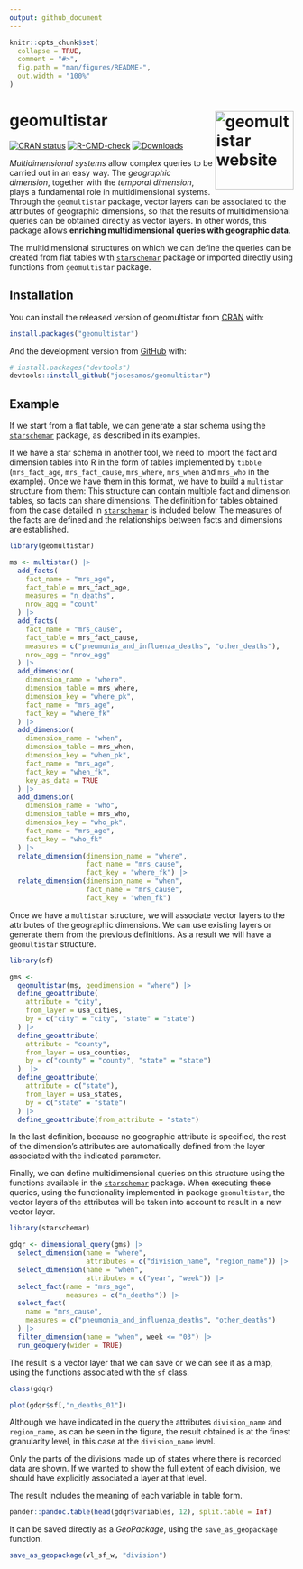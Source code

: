 ```yaml
---
output: github_document
---
```


<!-- README.md is generated from README.Rmd. Please edit that file -->

```r
knitr::opts_chunk$set(
  collapse = TRUE,
  comment = "#>",
  fig.path = "man/figures/README-",
  out.width = "100%"
)
```

# geomultistar <a href="https://josesamos.github.io/geomultistar/"><img src="man/figures/logo.png" align="right" height="139" alt="geomultistar website" /></a>


<!-- badges: start -->
[![CRAN status](https://www.r-pkg.org/badges/version/geomultistar)](https://CRAN.R-project.org/package=geomultistar)
[![R-CMD-check](https://github.com/josesamos/geomultistar/actions/workflows/R-CMD-check.yaml/badge.svg)](https://github.com/josesamos/geomultistar/actions/workflows/R-CMD-check.yaml)
[![Downloads](http://cranlogs.r-pkg.org/badges/geomultistar?color=brightgreen)](https://www.r-pkg.org:443/pkg/geomultistar)
<!-- badges: end -->

*Multidimensional systems* allow complex queries to be carried out in an easy way. The *geographic dimension*, together with the *temporal dimension*, plays a fundamental role in multidimensional systems. Through the `geomultistar` package, vector layers can be associated to the attributes of geographic dimensions, so that the results of multidimensional queries can be obtained directly as vector layers. In other words, this package allows **enriching multidimensional queries with geographic data**.

The multidimensional structures on which we can define the queries can be created from flat tables with [`starschemar`](https://CRAN.R-project.org/package=starschemar) package or imported directly using functions from `geomultistar` package.

## Installation

You can install the released version of geomultistar from [CRAN](https://CRAN.R-project.org) with:

``` r
install.packages("geomultistar")
```

And the development version from [GitHub](https://github.com/) with:

``` r
# install.packages("devtools")
devtools::install_github("josesamos/geomultistar")
```

## Example

If we start from a flat table, we can generate a star schema using the [`starschemar`](https://CRAN.R-project.org/package=starschemar) package, as described in its examples.

If we have a star schema in another tool, we need to import the fact and dimension tables into R in the form of tables implemented by `tibble` (`mrs_fact_age`, `mrs_fact_cause`, `mrs_where`, `mrs_when` and `mrs_who` in the example). Once we have them in this format, we have to build a `multistar` structure from them: This structure can contain multiple fact and dimension tables, so facts can share dimensions. The definition for tables obtained from the case detailed in [`starschemar`](https://CRAN.R-project.org/package=starschemar) is included below. The measures of the facts are defined and the relationships between facts and dimensions are established.

```r
library(geomultistar)

ms <- multistar() |>
  add_facts(
    fact_name = "mrs_age",
    fact_table = mrs_fact_age,
    measures = "n_deaths",
    nrow_agg = "count"
  ) |>
  add_facts(
    fact_name = "mrs_cause",
    fact_table = mrs_fact_cause,
    measures = c("pneumonia_and_influenza_deaths", "other_deaths"),
    nrow_agg = "nrow_agg"
  ) |>
  add_dimension(
    dimension_name = "where",
    dimension_table = mrs_where,
    dimension_key = "where_pk",
    fact_name = "mrs_age",
    fact_key = "where_fk"
  ) |>
  add_dimension(
    dimension_name = "when",
    dimension_table = mrs_when,
    dimension_key = "when_pk",
    fact_name = "mrs_age",
    fact_key = "when_fk",
    key_as_data = TRUE
  ) |>
  add_dimension(
    dimension_name = "who",
    dimension_table = mrs_who,
    dimension_key = "who_pk",
    fact_name = "mrs_age",
    fact_key = "who_fk"
  ) |>
  relate_dimension(dimension_name = "where",
                   fact_name = "mrs_cause",
                   fact_key = "where_fk") |>
  relate_dimension(dimension_name = "when",
                   fact_name = "mrs_cause",
                   fact_key = "when_fk")

```

Once we have a `multistar` structure, we will associate vector layers to the attributes of the geographic dimensions. We can use existing layers or generate them from the previous definitions. As a result we will have a `geomultistar` structure.

```r
library(sf)

gms <-
  geomultistar(ms, geodimension = "where") |>
  define_geoattribute(
    attribute = "city",
    from_layer = usa_cities,
    by = c("city" = "city", "state" = "state")
  ) |>
  define_geoattribute(
    attribute = "county",
    from_layer = usa_counties,
    by = c("county" = "county", "state" = "state")
  )  |>
  define_geoattribute(
    attribute = c("state"),
    from_layer = usa_states,
    by = c("state" = "state")
  ) |>
  define_geoattribute(from_attribute = "state")
```

In the last definition, because no geographic attribute is specified, the rest of the dimension's attributes are automatically defined from the layer associated with the indicated parameter.

Finally, we can define multidimensional queries on this structure using the functions available in the [`starschemar`](https://CRAN.R-project.org/package=starschemar) package. When executing these queries, using the functionality implemented in package `geomultistar`, the vector layers of the attributes will be taken into account to result in a new vector layer.

```r
library(starschemar)

gdqr <- dimensional_query(gms) |>
  select_dimension(name = "where",
                   attributes = c("division_name", "region_name")) |>
  select_dimension(name = "when",
                   attributes = c("year", "week")) |>
  select_fact(name = "mrs_age",
              measures = c("n_deaths")) |>
  select_fact(
    name = "mrs_cause",
    measures = c("pneumonia_and_influenza_deaths", "other_deaths")
  ) |>
  filter_dimension(name = "when", week <= "03") |>
  run_geoquery(wider = TRUE)
```

The result is a vector layer that we can save or we can see it as a map, using the functions associated with the `sf` class.

```r
class(gdqr)

plot(gdqr$sf[,"n_deaths_01"])
```

Although we have indicated in the query the attributes `division_name` and `region_name`, as can be seen in the figure, the result obtained is at the finest granularity level, in this case at the `division_name` level.

Only the parts of the divisions made up of states where there is recorded data are shown. If we wanted to show the full extent of each division, we should have explicitly associated a layer at that level.

The result includes the meaning of each variable in table form.

```r
pander::pandoc.table(head(gdqr$variables, 12), split.table = Inf)
```

It can be saved directly as a *GeoPackage*, using the `save_as_geopackage` function. 

```r
save_as_geopackage(vl_sf_w, "division")
```

